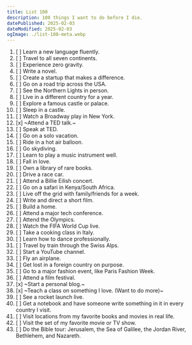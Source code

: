 ```yaml
---
title: List 100
description: 100 things I want to do before I die.
datePublished: 2025-02-03
dateModified: 2025-02-03
ogImage: ./list-100-meta.webp
---
```


1. [ ] Learn a new language fluently.
1. [ ] Travel to all seven continents.
1. [ ] Experience zero gravity.
1. [ ] Write a novel.
1. [ ] Create a startup that makes a difference.
1. [ ] Go on a road trip across the USA.
1. [ ] See the Northern Lights in person.
1. [ ] Live in a different country for a year.
1. [ ] Explore a famous castle or palace.
1. [ ] Sleep in a castle.
1. [ ] Watch a Broadway play in New York.
1. [x] ~Attend a TED talk.~
1. [ ] Speak at TED.
1. [ ] Go on a solo vacation.
1. [ ] Ride in a hot air balloon.
1. [ ] Go skydiving.
1. [ ] Learn to play a music instrument well.
1. [ ] Fall in love.
1. [ ] Own a library of rare books.
1. [ ] Drive a race car.
1. [ ] Attend a Billie Eilish concert.
1. [ ] Go on a safari in Kenya/South Africa.
1. [ ] Live off the grid with family/friends for a week.
1. [ ] Write and direct a short film.
1. [ ] Build a home.
1. [ ] Attend a major tech conference.
1. [ ] Attend the Olympics.
1. [ ] Watch the FIFA World Cup live.
1. [ ] Take a cooking class in Italy.
1. [ ] Learn how to dance professionally.
1. [ ] Travel by train through the Swiss Alps.
1. [ ] Start a YouTube channel.
1. [ ] Fly an airplane.
1. [ ] Get lost in a foreign country on purpose.
1. [ ] Go to a major fashion event, like Paris Fashion Week.
1. [ ] Attend a film festival.
1. [x] ~Start a personal blog.~
1. [x] ~Teach a class on something I love. (Want to do more)~
1. [ ] See a rocket launch live.
1. [ ] Get a notebook and have someone write something in it in every country I visit.
1. [ ] Visit locations from my favorite books and movies in real life.
1. [ ] Visit the set of my favorite movie or TV show.
1. [ ] Do the Bible tour: Jerusalem, the Sea of Galilee, the Jordan River, Bethlehem, and Nazareth.
